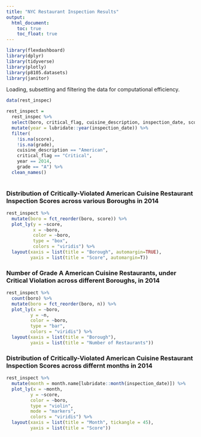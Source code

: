 ```yaml
---
title: "NYC Restaurant Inspection Results"
output: 
  html_document:
    toc: true
    toc_float: true
---
```



```r
library(flexdashboard)
library(dplyr)
library(tidyverse)
library(plotly)
library(p8105.datasets)
library(janitor)
```

Loading, subsetting and filtering the data for computational efficiency. 
```r
data(rest_inspec)

rest_inspect = 
  rest_inspec %>%
  select(boro, critical_flag, cuisine_description, inspection_date, score, grade) %>%
  mutate(year = lubridate::year(inspection_date)) %>%
  filter(
    !is.na(score),
    !is.na(grade),
    cuisine_description == "American",
    critical_flag == "Critical",
    year == 2014, 
    grade == "A") %>%
  clean_names()
  
```

### Distribution of Critically-Violated American Cuisine Restaurant Inspection Scores across various Boroughs in 2014

```r
rest_inspect %>%
  mutate(boro = fct_reorder(boro, score)) %>%
  plot_ly(y = ~score, 
          x = ~boro,
          color = ~boro,
          type = "box",
          colors = "viridis") %>%
  layout(xaxis = list(title = "Borough", automargin=TRUE),
         yaxis = list(title = "Score", automargin=T))

```


### Number of Grade A American Cuisine Restaurants, under Critical Violation across different Boroughs, in 2014

```r
rest_inspect %>%
  count(boro) %>%
  mutate(boro = fct_reorder(boro, n)) %>%
  plot_ly(x = ~boro, 
         y = ~n, 
         color = ~boro,
         type = "bar",
         colors = "viridis") %>% 
  layout(xaxis = list(title = "Borough"),
         yaxis = list(title = "Number of Restaurants"))
```

### Distribution of Critically-Violated American Cuisine Restaurant Inspection Scores across differnt months in 2014

```r
rest_inspect %>%
  mutate(month = month.name[lubridate::month(inspection_date)]) %>%
  plot_ly(x = ~month,
         y = ~score, 
         color = ~boro,
         type = "violin", 
         mode = "markers",
         colors = "viridis") %>% 
  layout(xaxis = list(title = "Month", tickangle = 45),
         yaxis = list(title = "Score"))
```



